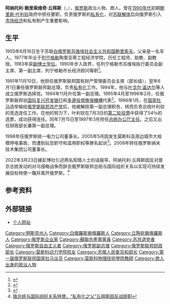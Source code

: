 {{NoteTA|G1=人名}}
{{Infobox officeholder
| name           = 阿纳托利·丘拜斯
| native_name    = Анатолий Чубайс
| image          = Anatoly Chubais 2017.jpg
| caption        = 2017年
| office         = [[俄罗斯纳米集团|俄罗斯纳米集团]]董事长
| term_start     = 2008年9月22日
| term_end       = 
| office1        = 俄罗斯联邦第一副总理
| primeminister2 = [[维克托·斯捷潘诺维奇·切尔诺梅尔金|维克托·切尔诺梅尔金]]
| term_start2    = 1997年3月17日
| term_end2      = 1998年3月23日
| primeminister3 = 维克托·切尔诺梅尔金
| term_start3    = 1994年11月5日
| term_end3      = 1996年1月16日
| office4        = 俄罗斯联邦财政部长
| term_start4    = 1997年3月17日
| term_end4      = 1997年11月20日
| office5        = [[俄罗斯联邦总统办公厅|俄罗斯联邦总统办公厅]]主任
| term_start5    = 1996年7月15日
| term_end5      = 1997年3月7日
| office6        = 俄罗斯联邦副总理
| president6     = [[鲍里斯·尼古拉耶维奇·叶利钦|鲍里斯·叶利钦]]
| primeminister6 = 鲍里斯·叶利钦<br>[[叶戈尔·盖达尔|叶戈尔·盖达尔]]（代理）<br>[[维克托·斯捷潘诺维奇·切尔诺梅尔金|维克托·切尔诺梅尔金]]
| term_start6    = 1992年6月1日
| term_end6      = 1994年11月5日
| birth_date     = {{Birth date and age|1955|6|16|df=y}}
| birth_place    = {{URS}}[[白俄罗斯苏维埃社会主义共和国|白俄罗斯]][[鲍里索夫|鲍里索夫]]
| death_date     = 
| death_place    = 
| nationality    = {{RUS}}
| party          = [[無黨籍|無黨籍]]
| otherparty     = [[苏联共产党|苏联共产党]]<br>[[右翼力量联盟|右翼力量联盟]]{{small|（2001年－2008年）}}
| awards         = {{四级祖国功勋勋章}}
| signature      = Signature of Anatoly Chubais.png
| website        = [http://www.chubais.ru/ 个人网站]
}}
'''阿纳托利·鲍里索维奇·丘拜斯'''（{{lang-ru|Анатолий Борисович Чубайс|Anatoly Borisovich Chubais}}，{{bd|1955年|6月16日||catIdx=Chubais}}），[[俄罗斯|俄罗斯]]政治人物、商人。曾在[[1990年代|1990年代]]初期[[鲍里斯·尼古拉耶维奇·叶利钦|鲍里斯·叶利钦]]政府中担任要职，负责俄罗斯的[[俄罗斯私有化|私有化]]，对[[苏联解体|苏联解体]]后向俄罗斯引入[[市场经济|市场经济]]和私有制产生重要影响。

==生平==
1955年6月16日生于苏联[[白俄罗斯苏维埃社会主义共和国|白俄罗斯苏维埃社会主义共和国]][[鲍里索夫|鲍里索夫]]。父亲是一名军人。1977年毕业于[[列宁格勒|列宁格勒]]陶里亚蒂工程经济学院，历任工程师、助教、副教授。1983年获[[副博士学位|副博士学位]]。1990年步入政界，任列宁格勒市苏维埃执行委员会副主席、第一副主席，列宁格勒市长经济顾问等职<ref>{{cite journal |author=高瑞 |title=阿纳托利·丘拜斯 |journal=世界知识 |date=1997 |issue=3 |pages=22-23 |issn=0583-0176}}</ref>。

1991年11月10日，他担任俄罗斯联邦国有财产管理委员会主席（部长级），翌年6月1日兼任俄罗斯联邦副总理，负责[[俄罗斯私有化|私有化]]工作。1994年，他与[[叶戈尔·盖达尔|叶戈尔·盖达尔]]等人成立俄罗斯选择党。1994年11月升任第一副总理。1995年4月至1996年2月，任俄罗斯联邦驻[[国际复兴开发银行|国际复兴开发银行]]和[[多邊投資擔保機構|多邊投資擔保機構]]代表<ref>{{cite web|url=http://www.miga.org/documents/wint97.pdf|title=Development Committee Endorses MIGA's Capital Increase |agency=MIGA News|accessdate=2013-06-11|format=PDF}}</ref>。1996年1月，在[[国家杜马|国家杜马]]选举输给[[俄罗斯联邦共产党|俄罗斯联邦共产党]]后，他被解除第一副总理职务，转而负责总统叶利钦的竞选连任工作。在他的努力下，叶利钦在7月3日的[[1996年俄羅斯總統選舉|第二轮投票]]中获得了54％的选票，成功获得连任。同年7月15日至1997年3月担任[[俄罗斯总统办公厅|总统办公厅主任]]。之后又出任财政部长兼第一副总理。

1998年任俄罗斯统一电力公司董事长。2005年5月因发生莫斯科及周边城市大规模停电事故，而遭到玩忽职守和滥用职权等罪名起诉<ref>{{cite web |title=“莫斯科大停电”追踪：俄电力巨头丘拜斯被刑诉 |url=http://news.sina.com.cn/c/2005-05-27/09336003405s.shtml |publisher=新浪 |date=2005-05-27}}</ref>。2008年转任俄罗斯纳米技术集团公司董事长。

2022年3月23日據彭博社引述两名知情人士的话报导，阿纳托利·丘拜斯因反对普京总统发动的对乌侵略战争而辞去俄罗斯联邦总统与国际组织关系以实现可持续发展目标特使一職并离开俄罗斯。<ref>[https://www.rfi.fr/cn/%E6%AC%A7%E6%B4%B2/20220323-%E4%BF%84%E6%80%BB%E7%BB%9F%E4%B8%8E%E5%9B%BD%E9%99%85%E7%BB%84%E7%BB%87%E5%85%B3%E7%B3%BB%E7%89%B9%E4%BD%BF-%E7%A7%81%E6%9C%89%E5%8C%96%E4%B9%8B%E7%88%B6-%E4%B8%98%E6%8B%9C%E6%96%AF%E5%9B%A0%E5%8F%8D%E6%88%98%E8%BE%9E%E8%81%8C 俄总统与国际组织关系特使、“私有化之父”丘拜斯因反战辞职]</ref>

==参考资料==
{{Reflist}}

==外部链接 ==
*[http://www.chubais.ru/ 个人网站]
{{俄罗斯总统办公厅主任}}
{{Authority control}}

{{DEFAULTSORT:Chubais, Anatoly}}
[[Category:明斯克州人|Category:明斯克州人]]
[[Category:白俄羅斯裔俄羅斯人|Category:白俄羅斯裔俄羅斯人]]
[[Category:立陶宛裔俄羅斯人|Category:立陶宛裔俄羅斯人]]
[[Category:俄罗斯企业家|Category:俄罗斯企业家]]
[[Category:蘇聯共產黨黨員|Category:蘇聯共產黨黨員]]
[[Category:苏共退党者|Category:苏共退党者]]
[[Category:俄罗斯自由主义者|Category:俄罗斯自由主义者]]
[[Category:俄罗斯副总理|Category:俄罗斯副总理]]
[[Category:俄罗斯联邦财政部长|Category:俄罗斯联邦财政部长]]
[[Category:莫斯科动力学院校友|Category:莫斯科动力学院校友]]
[[Category:苏俄人民委员和部长|Category:苏俄人民委员和部长]]
[[Category:第一届俄罗斯联邦国家杜马议员|Category:第一届俄罗斯联邦国家杜马议员]]
[[Category:莫斯科物理技術學院教師|Category:莫斯科物理技術學院教師]]
[[Category:商人出身的政治人物|Category:商人出身的政治人物]]